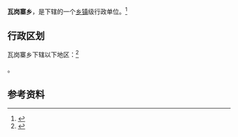 {{中国乡级行政区|41/05/26/209/000}}

'''瓦岗寨乡'''，是{{PRC admin/fullname|41/05/26/209/000|3}}下辖的一个[[乡镇|乡镇]]级行政单位。<ref>{{PRC admin/ref sgc|{{PRC admin/parent|41/05/26/209/000}}}}</ref>

== 行政区划 ==

瓦岗寨乡下辖以下地区：<ref>{{PRC admin/ref sgc|41/05/26/209/000}}</ref>

{{PRC admin/children|41/05/26/209/000}}。

== 参考资料 ==

{{reflist}}

{{行政区划小作品}}
{{PRC admin/navcat|41/05/26/209/000}}